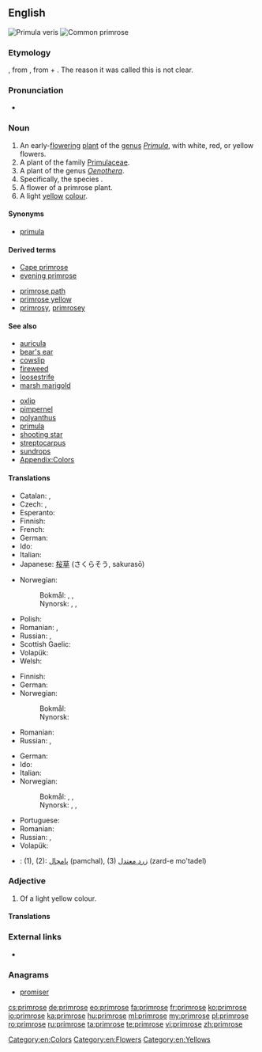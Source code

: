 ==English==
{{wikipedia}}
[[Image:Primula veris 170405.jpg|thumb|Primula veris]]
[[Image:Primula-vulgaris-flowers.jpg|thumb|Common primrose]]

===Etymology===
{{etyl|enm}} {{term|primerose|lang=enm}}, from {{etyl|fro}}, from {{etyl|ML.}} {{term|prima||first|lang=la}} + {{term|rosa||rose|lang=la}}. The reason it was called this is not clear.

===Pronunciation===
* {{a|US}} {{IPA|/ˈpɹɪmˌroʊz/}}

===Noun===
{{en-noun}}

# An early-[[flower]]ing [[plant]] of the [[genus]] ''[[Primula]]'', with white, red, or yellow flowers.
# A plant of the family [[Primulaceae]].
# A plant of the genus ''[[Oenothera]]''.
# Specifically, the species {{taxlink|Primula vulgaris|species}}.
# A flower of a primrose plant.
# A light [[yellow]] [[colour]].
#: {{color panel|E9C518}}

====Synonyms====
* {{sense|plant}} [[primula]]

====Derived terms====
{{rel-top|terms derived from ''primrose (noun)''}}
* [[Cape primrose]]
* [[evening primrose]]
{{rel-mid}}
* [[primrose path]]
* [[primrose yellow]]
* [[primrosy]], [[primrosey]]
{{rel-bottom}}

====See also====
{{rel-top|other terms of interest}}
* [[auricula]]
* [[bear's ear]]
* [[cowslip]]
* [[fireweed]]
* [[loosestrife]]
* [[marsh marigold]]
{{rel-mid}}
* [[oxlip]]
* [[pimpernel]]
* [[polyanthus]]
* [[primula]]
* [[shooting star]]
* [[streptocarpus]]
* [[sundrops]]
* [[Appendix:Colors]]
{{rel-bottom}}

====Translations====
{{trans-top|plant of the genus Primula}}
* Catalan: {{t-|ca|prímula|f}}, {{t+|ca|primavera|f}}
* Czech: {{t-|cs|prvosenka|f}}, {{t-|cs|petrklíč}}
* Esperanto: {{t-|eo|primolo}}
* Finnish: {{t+|fi|esikko}}
* French: {{t+|fr|primevère|f}}
* German: {{t-|de|Primel|f}}
* Ido: {{t+|io|primrozo}}
* Italian: {{t-|it|primula|f}}
* Japanese: [[桜草]] (さくらそう, sakurasō)
{{trans-mid}}
* Norwegian:
*: Bokmål: {{t-|no|nøkleblom|m}}, {{t-|no|nøkleblomst|m}}, {{t-|no|primula|m}}
*: Nynorsk: {{t-|nn|nøkleblom|m}}, {{t-|nn|nøkleblome|m}}, {{t-|nn|primula|m}}
* Polish: {{t+|pl|pierwiosnek|m}}
* Romanian: {{t-|ro|primulă|f}}, {{t+|ro|ciuboțica-cucului|f}}
* Russian: {{t+|ru|первоцвет|m|tr=p'ervocv'ét}}, {{t+|ru|примула|f|tr=prímula}}
* Scottish Gaelic: {{t-|gd|sòbhrach|f}}
* Volapük: {{t-|vo|primulaplan}}
* Welsh: {{t-|cy|briallen}}
{{trans-bottom}}

{{trans-top|Primula vulgaris}}
* Finnish: {{t-|fi|kääpiöesikko}}
* German: {{t-|de|Primel|f}}
* Norwegian:
*: Bokmål: {{t-|no|kusymre|c}}
*: Nynorsk: {{t-|nn|kusymre|f}}
{{trans-mid}}
* Romanian: {{t-|ro|primulă|f}}
* Russian: {{t+|ru|первоцвет|m|tr=p'ervocv'ét}}, {{t+|ru|примула|f|tr=prímula}}
{{trans-bottom}}

{{trans-top|flower}}
* German: {{t-|de|Primel|f}}
* Ido: {{t+|io|primrozo}}
* Italian: {{t-|it|primula|f}}
* Norwegian:
*: Bokmål: {{t-|no|nøkleblom|m}}, {{t-|no|nøkleblomst|m}}, {{t-|no|primula|m}}
*: Nynorsk: {{t-|nn|nøkleblom|m}}, {{t-|nn|nøkleblome|m}}, {{t-|nn|primula|m}}
{{trans-mid}}
* Portuguese: {{t+|pt|prímula|f}}
* Romanian: {{t-|ro|primulă|f}}
* Russian: {{t+|ru|первоцвет|m|tr=p'ervocv'ét}}, {{t+|ru|примула|f|tr=prímula}}
* Volapük: {{t-|vo|primul}}
{{trans-bottom}}

{{trans-top|colour}}
{{trans-mid}}
{{trans-bottom}}

{{checktrans-top}}
<!--Remove this section once all of the translations below have been moved into the tables above.-->
* {{ttbc|fa}}: (1), (2): [[پامچال]] (pamchal), (3) [[زرد معتدل]] (zard-e mo'tadel)
{{trans-bottom}}

===Adjective===
{{en-adj}}

# Of a light yellow colour.

====Translations====
{{trans-top|colour}}
{{trans-mid}}
{{trans-bottom}}

===External links===
* {{commonslite|primula}}

===Anagrams===
* [[promiser]]

[[Category:en:Colors]]
[[Category:en:Flowers]]
[[Category:en:Yellows]]

[[cs:primrose]]
[[de:primrose]]
[[eo:primrose]]
[[fa:primrose]]
[[fr:primrose]]
[[ko:primrose]]
[[io:primrose]]
[[ka:primrose]]
[[hu:primrose]]
[[ml:primrose]]
[[my:primrose]]
[[pl:primrose]]
[[ro:primrose]]
[[ru:primrose]]
[[ta:primrose]]
[[te:primrose]]
[[vi:primrose]]
[[zh:primrose]]